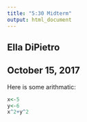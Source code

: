 ```yaml
---
title: "5:30 Midterm"
output: html_document
---
```


## Ella DiPietro

## October 15, 2017

Here is some arithmatic: 

```r
x<-5
y<-6
x^2+y^2
```



